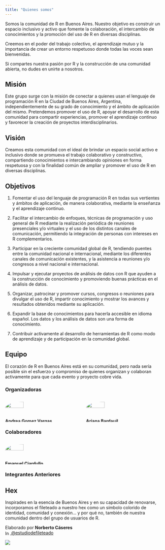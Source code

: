 ```yaml
---
title: "Quienes somos"
---
```



Somos la comunidad de R en Buenos Aires. Nuestro objetivo es construir un espacio inclusivo y activo que fomente la colaboración, el intercambio de conocimientos y la promoción del uso de R en diversas disciplinas.

Creemos en el poder del trabajo colectivo, el aprendizaje mutuo y la importancia de crear un entorno respetuoso donde todas las voces sean bienvenidas.

Si compartes nuestra pasión por R y la construcción de una comunidad abierta, no dudes en unirte a nosotros.


## Misión

Este grupo surge con la misión de conectar a quienes usan el lenguaje de programación R en la Ciudad de Buenos Aires, Argentina, independientemente de su grado de conocimiento y el ámbito de aplicación del mismo. Pretendemos promover el uso de R, apoyar el desarrollo de esta comunidad para compartir experiencias, promover el aprendizaje continuo y favorecer la creación de proyectos interdisciplinarios.

## Visión

Creamos esta comunidad con el ideal de brindar un espacio social activo e inclusivo donde se promueva el trabajo colaborativo y constructivo, compartiendo conocimientos e intercambiando opiniones en forma respetuosa y con la finalidad común de ampliar y promover el uso de R en diversas disciplinas.

## Objetivos

1.  Fomentar el uso del lenguaje de programación R en todas sus vertientes y ámbitos de aplicación, de manera colaborativa, mediante la enseñanza y el aprendizaje continuo.

2.  Facilitar el intercambio de enfoques, técnicas de programación y uso general de R mediante la realización periódica de reuniones presenciales y/o virtuales y el uso de los distintos canales de comunicación, permitiendo la integración de personas con intereses en R complementarios.

3.  Participar en la creciente comunidad global de R, tendiendo puentes entre la comunidad nacional e internacional, mediante los diferentes canales de comunicación existentes, y la asistencia a reuniones y/o congresos a nivel nacional e internacional.

4.  Impulsar y ejecutar proyectos de análisis de datos con R que ayuden a la construcción de conocimiento y promoviendo buenas prácticas en el análisis de datos.

5.  Organizar, patrocinar y promover cursos, congresos o reuniones para divulgar el uso de R, impartir conocimiento y mostrar los avances y resultados obtenidos mediante su aplicación.

6.  Expandir la base de conocimientos para hacerla accesible en idioma español. Los datos y los análisis de datos son una forma de conocimiento.

7.  Contribuir activamente al desarrollo de herramientas de R como modo de aprendizaje y de participación en la comunidad global.

## Equipo

El corazón de R en Buenos Aires está en su comunidad, pero nada sería posible sin el esfuerzo y compromiso de quienes organizan y colaboran activamente para que cada evento y proyecto cobre vida.

### Organizadoras

::::: columns
::: {.column width="50%"}
![](https://avatars.githubusercontent.com/u/45582182?v=4){width="50%" style="border-radius: 80%;"}

[**Andrea Gomez Vargas**](https://github.com/SoyAndrea)
:::

::: {.column width="50%"}
![](image/Ariana.jpeg){width="50%" style="border-radius: 80%;"}

[**Ariana Bardauil**](https://github.com/ariibard)
:::
:::::

### Colaboradores

::::: columns
::: {.column width="50%"}
![](https://avatars.githubusercontent.com/u/64991969?v=4){width="50%" style="border-radius: 80%;"}

[**Emanuel Ciardullo**](https://github.com/ECiardullo)
:::

::: {.column width="50%"}
:::
:::::

### Integrantes Anteriores

## Hex

Inspirades en la esencia de Buenos Aires y en su capacidad de renovarse, incorporamos el fileteado a nuestro hex como un símbolo colorido de identidad, comunidad y conexión... y por qué no, también de nuestra comunidad dentro del grupo de usuarios de R.

Elaborado por **Norberto Cáseres**  
[<img src="https://cdn-icons-png.flaticon.com/512/174/174855.png" alt="Instagram" width="16" style="vertical-align: middle;"/> @estudiodefileteado](https://www.instagram.com/estudiodefileteado)


![](image/hexbeto.png)
